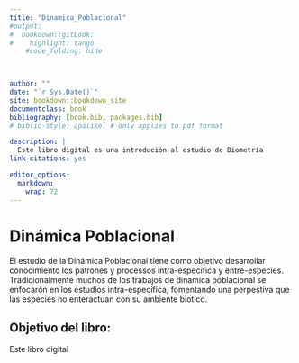 ```yaml
---
title: "Dinamica_Poblacional"
#output:
#  bookdown::gitbook:
#    highlight: tango
    #code_folding: hide


    
author: ""
date: "`r Sys.Date()`"
site: bookdown::bookdown_site
documentclass: book
bibliography: [book.bib, packages.bib]
# biblio-style: apalike. # only applies to pdf format

description: |
  Este libro digital es una introdución al estudio de Biometría
link-citations: yes

editor_options: 
  markdown: 
    wrap: 72    
---
```


# Dinámica Poblacional

El estudio de la Dinámica Poblacional tiene como objetivo desarrollar conocimiento los patrones y processos intra-especifica y entre-especies.  Tradicionalmente muchos de los trabajos de dinamica poblacional se enfocarón en los estudios intra-especifica, fomentando una perpestiva que las especies no enteractuan con su ambiente biotico.     

## Objetivo del libro: 

Este libro digital 



